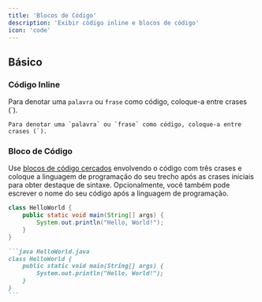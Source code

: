 ```yaml
---
title: 'Blocos de Código'
description: 'Exibir código inline e blocos de código'
icon: 'code'
---
```


## Básico

### Código Inline

Para denotar uma `palavra` ou `frase` como código, coloque-a entre crases (`).

```
Para denotar uma `palavra` ou `frase` como código, coloque-a entre crases (`).
```

### Bloco de Código

Use [blocos de código cercados](https://www.markdownguide.org/extended-syntax/#fenced-code-blocks) envolvendo o código com três crases e coloque a linguagem de programação do seu trecho após as crases iniciais para obter destaque de sintaxe. Opcionalmente, você também pode escrever o nome do seu código após a linguagem de programação.

```java HelloWorld.java
class HelloWorld {
    public static void main(String[] args) {
        System.out.println("Hello, World!");
    }
}
```

````md
```java HelloWorld.java
class HelloWorld {
    public static void main(String[] args) {
        System.out.println("Hello, World!");
    }
}
```
````